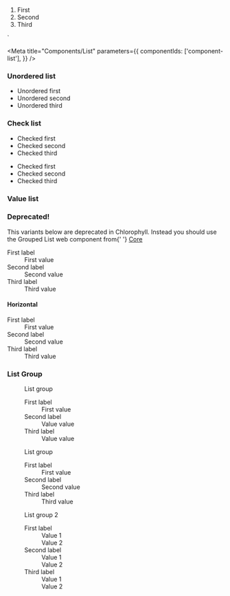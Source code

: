 
  <ol>
      <li>First</li>
      <li>Second</li>
      <li>Third</li>
  </ol>
`

<Meta
  title="Components/List"
  parameters={{
    componentIds: ['component-list'],
  }}
/>

### Unordered list

<Canvas>
  <ul>
    <li>Unordered first</li>
    <li>Unordered second</li>
    <li>Unordered third</li>
  </ul>
</Canvas>

### Check list

<Canvas>
  <ul class="check">
    <li>Checked first</li>
    <li>Checked second</li>
    <li>Checked third</li>
  </ul>
  <ul class="check primary">
    <li>Checked first</li>
    <li>Checked second</li>
    <li>Checked third</li>
  </ul>
</Canvas>

### Value list

<div role="alert" class="warning mb-7 mt-5 w-100">
  <main>
    <h3>Deprecated!</h3>
    <p>
      This variants below are deprecated in Chlorophyll. Instead you should use
      the Grouped List web component from{' '}
      <a href="https://storybook.seb.io/latest/core/?path=/docs/components-grouped-list--page">
        Core
      </a>
    </p>
  </main>
</div>

<Canvas>
  <dl class="gds-list">
    <dt>First label</dt>
    <dd>First value</dd>
    <dt>Second label</dt>
    <dd>Second value</dd>
    <dt>Third label</dt>
    <dd>Third value</dd>
  </dl>
</Canvas>

#### Horizontal

<Canvas>
  <dl class="gds-list gds-list--horizontal">
    <dt>First label</dt>
    <dd>First value</dd>
    <dt>Second label</dt>
    <dd>Second value</dd>
    <dt>Third label</dt>
    <dd>Third value</dd>
  </dl>
</Canvas>

### List Group

<Canvas>
  <figure>
    <figcaption class="table-list-caption">List group</figcaption>
    <dl>
      <div>
        <dt>First label</dt>
        <dd>First value</dd>
      </div>
      <div>
        <dt>Second label</dt>
        <dd>Value value</dd>
      </div>
      <div>
        <dt>Third label</dt>
        <dd>Value value</dd>
      </div>
    </dl>
  </figure>
</Canvas>

<Canvas>
  <div>
    <figure>
      <figcaption class="table-list-caption">List group</figcaption>
      <dl>
        <div>
          <dt>First label</dt>
          <dd>First value</dd>
        </div>
        <div>
          <dt>Second label</dt>
          <dd>Second value</dd>
        </div>
        <div>
          <dt>Third label</dt>
          <dd>Third value</dd>
        </div>
      </dl>
    </figure>
    <figure>
      <figcaption class="table-list-caption">List group 2</figcaption>
      <dl>
        <div>
          <dt>First label</dt>
          <dd>Value 1</dd>
          <dd>Value 2</dd>
        </div>
        <div>
          <dt>Second label</dt>
          <dd>Value 1</dd>
          <dd>Value 2</dd>
        </div>
        <div>
          <dt>Third label</dt>
          <dd>Value 1</dd>
          <dd>Value 2</dd>
        </div>
      </dl>
    </figure>
  </div>
</Canvas>

